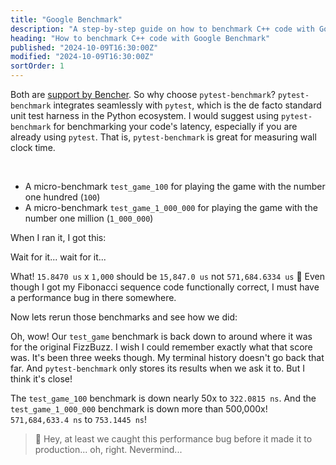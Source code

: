 ```yaml
---
title: "Google Benchmark"
description: "A step-by-step guide on how to benchmark C++ code with Google Benchmark"
heading: "How to benchmark C++ code with Google Benchmark"
published: "2024-10-09T16:30:00Z"
modified: "2024-10-09T16:30:00Z"
sortOrder: 1
---
```





<Benchmarking />

<FizzBuzzPython />

<StepByStepPython />

<MicroVsMacro />

<BenchmarkingPython />

Both are [support by Bencher](/docs/explanation/adapters/).
So why choose `pytest-benchmark`?
`pytest-benchmark` integrates seamlessly with `pytest`,
which is the de facto standard unit test harness in the Python ecosystem.
I would suggest using `pytest-benchmark` for benchmarking your code's latency,
especially if you are already using `pytest`.
That is, `pytest-benchmark` is great for measuring wall clock time.

<FizzBuzzRefactor />

<BenchmarkingFizzBuzz />

<FizzBuzzFibonacciPython>
  <PlayGameCode />
</FizzBuzzFibonacciPython>

<BenchmarkingFizzBuzzFibonacci />

<FizzBuzzFibonacciOpenPython>
    <FizzBuzzFibonacciOpenCode />
</FizzBuzzFibonacciOpenPython>

<TheEnd />

<br />

<OnFire />

<TestGameOnFireCode />

- A micro-benchmark `test_game_100` for playing the game with the number one hundred (`100`)
- A micro-benchmark `test_game_1_000_000` for playing the game with the number one million (`1_000_000`)

When I ran it, I got this:

<PytestGameOnFireOutputStart />

Wait for it... wait for it...

<PytestGameOnFireOutput />

What! `15.8470 us` x `1,000` should be `15,847.0 us` not `571,684.6334 us` 🤯
Even though I got my Fibonacci sequence code functionally correct, I must have a performance bug in there somewhere.

<FizzBuzzFibonacciFix />

Now lets rerun those benchmarks and see how we did:

<PytestGameFixOutput />

Oh, wow! Our `test_game` benchmark is back down to around where it was for the original FizzBuzz.
I wish I could remember exactly what that score was. It's been three weeks though.
My terminal history doesn't go back that far.
And `pytest-benchmark` only stores its results when we ask it to.
But I think it's close!

The `test_game_100` benchmark is down nearly 50x to `322.0815 ns`.
And the `test_game_1_000_000` benchmark is down more than 500,000x! `571,684,633.4 ns` to `753.1445 ns`!

> 🐰 Hey, at least we caught this performance bug before it made it to production... oh, right. Nevermind...

<CatchInCi />

<CatchInCiOutput />

<CatchInCiPlot />

<CatchInCiPlotRustBench title="How to Benchmark Rust with pytest-benchmark" />

<BencherFooter />